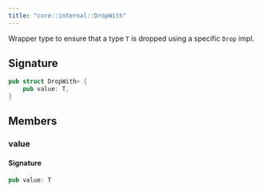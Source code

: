 ```yaml
---
title: "core::internal::DropWith"
---
```


Wrapper type to ensure that a type `T` is dropped using a specific `Drop` impl.



## Signature

```rust
pub struct DropWith> {
    pub value: T,
}
```



## Members

### value


#### Signature

```rust
pub value: T
```


